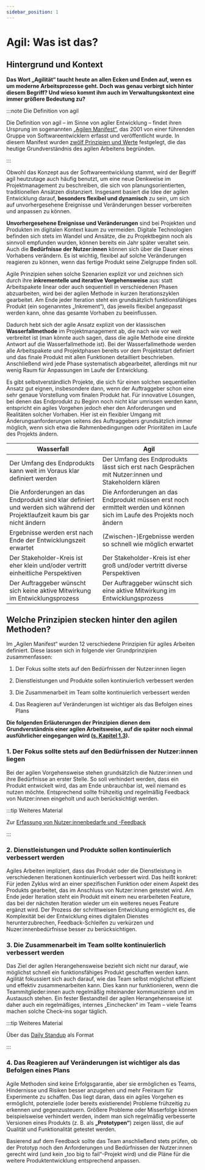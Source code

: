 ```yaml
---
sidebar_position: 1
---
```


# Agil: Was ist das?

## Hintergrund und Kontext

**Das Wort „Agilität“ taucht heute an allen Ecken und Enden auf, wenn es um moderne Arbeitsprozesse geht. Doch was genau verbirgt sich hinter diesem Begriff? Und wieso kommt ihm auch im Verwaltungskontext eine immer größere Bedeutung zu?**

:::note Die Definition von agil

Die Definition von agil – im Sinne von agiler Entwicklung – findet ihren Ursprung im sogenannten [„Agilen Manifest“](https://agilemanifesto.org/iso/de/manifesto.html), das 2001 von einer führenden Gruppe von Softwareentwicklern erfasst und veröffentlicht wurde. In diesem Manifest wurden [zwölf Prinzipien und Werte](https://agilemanifesto.org/iso/de/principles.html) festgelegt, die das heutige Grundverständnis des agilen Arbeitens begründen.

:::

Obwohl das Konzept aus der Softwareentwicklung stammt, wird der Begriff agil heutzutage auch häufig benutzt, um eine neue Denkweise im Projektmanagement zu beschreiben, die sich von planungsorientierten, traditionellen Ansätzen distanziert. Insgesamt basiert die Idee der agilen Entwicklung darauf, **besonders flexibel und dynamisch** zu sein, um sich auf unvorhergesehene Ereignisse und Veränderungen besser vorbereiten und anpassen zu können.

**Unvorhergesehene Ereignisse und Veränderungen** sind bei Projekten und Produkten im digitalen Kontext kaum zu vermeiden. Digitale Technologien befinden sich stets im Wandel und Ansätze, die zu Projektbeginn noch als sinnvoll empfunden wurden, können bereits ein Jahr später veraltet sein. Auch die **Bedürfnisse der Nutzer:innen** können sich über die Dauer eines Vorhabens verändern. Es ist wichtig, flexibel auf solche Veränderungen reagieren zu können, wenn das fertige Produkt seine Zielgruppe finden soll.

Agile Prinzipien sehen solche Szenarien explizit vor und zeichnen sich durch ihre **inkrementelle und iterative Vorgehensweise** aus: statt Arbeitspakete linear oder auch sequentiell in verschiedenen Phasen abzuarbeiten, wird bei der agilen Methode in kurzen Iterationszyklen gearbeitet. Am Ende jeder Iteration steht ein grundsätzlich funktionsfähiges Produkt (ein sogenanntes „Inkrement“), das jeweils flexibel angepasst werden kann, ohne das gesamte Vorhaben zu beeinflussen.

Dadurch hebt sich der agile Ansatz explizit von der klassischen **Wasserfallmethode** im Projektmanagement ab, die nach wie vor weit verbreitet ist (man könnte auch sagen, dass die agile Methode eine direkte Antwort auf die Wasserfallmethode ist). Bei der Wasserfallmethode werden alle Arbeitspakete und Projektphasen bereits vor dem Projektstart definiert und das finale Produkt mit allen Funktionen detailliert beschrieben. Anschließend wird jede Phase systematisch abgearbeitet, allerdings mit nur wenig Raum für Anpassungen im Laufe der Entwicklung.

Es gibt selbstverständlich Projekte, die sich für einen solchen sequentiellen Ansatz gut eignen, insbesondere dann, wenn der Auftraggeber schon eine sehr genaue Vorstellung vom finalen Produkt hat. Für innovative Lösungen, bei denen das Endprodukt zu Beginn noch nicht klar umrissen werden kann, entspricht ein agiles Vorgehen jedoch eher den Anforderungen und Realitäten solcher Vorhaben. Hier ist ein flexibler Umgang mit Änderungsanforderungen seitens des Auftraggebers grundsätzlich immer möglich, wenn sich etwa die Rahmenbedingungen oder Prioritäten im Laufe des Projekts ändern.

| **Wasserfall**   | **Agil**  |
|---|---|
| Der Umfang des Endprodukts kann weit im Voraus klar definiert werden | Der Umfang des Endprodukts lässt sich erst nach Gesprächen mit Nutzer:innen und Stakeholdern klären  |
| Die Anforderungen an das Endprodukt sind klar definiert und werden sich während der Projektlaufzeit kaum bis gar nicht ändern | Die Anforderungen an das Endprodukt müssen erst noch ermittelt werden und können sich im Laufe des Projekts noch ändern |   
| Ergebnisse werden erst nach Ende der Entwicklungszeit erwartet   | (Zwischen-)Ergebnisse werden so schnell wie möglich erwartet |
| Der Stakeholder-Kreis ist eher klein und/oder vertritt einheitliche Perspektiven  | Der Stakeholder-Kreis ist eher groß und/oder vertritt diverse Perspektiven  |
| Der Auftraggeber wünscht sich keine aktive Mitwirkung im Entwicklungsprozess | Der Auftraggeber wünscht sich eine aktive Mitwirkung im Entwicklungsprozess |

## Welche Prinzipien stecken hinter den agilen Methoden?

Im „Agilen Manifest“ wurden 12 verschiedene Prinzipien für agiles Arbeiten definiert. Diese lassen sich in folgende vier Grundprinzipien zusammenfassen:

1. Der Fokus sollte stets auf den Bedürfnissen der Nutzer:innen liegen

2. Dienstleistungen und Produkte sollen kontinuierlich verbessert werden

3. Die Zusammenarbeit im Team sollte kontinuierlich verbessert werden

4. Das Reagieren auf Veränderungen ist wichtiger als das Befolgen eines Plans


**Die folgenden Erläuterungen der Prinzipien dienen dem Grundverständnis einer agilen Arbeitsweise, auf die später noch einmal ausführlicher eingegangen wird ([s. Kapitel 1.3](wie-arbeitet-man-agil)).**

### 1. Der Fokus sollte stets auf den Bedürfnissen der Nutzer:innen liegen

Bei der agilen Vorgehensweise stehen grundsätzlich die Nutzer:innen und ihre Bedürfnisse an erster Stelle. So soll verhindert werden, dass ein Produkt entwickelt wird, das am Ende unbrauchbar ist, weil niemand es nutzen möchte. Entsprechend sollte frühzeitig und regelmäßig Feedback von Nutzer:innen eingeholt und auch berücksichtigt werden.

:::tip Weiteres Material

Zur [Erfassung von Nutzer:innenbedarfe und -Feedback](wie-arbeitet-man-agil#1-nutzerinnenbedarfe-erfassen-und-verstehen)

:::

### 2. Dienstleistungen und Produkte sollen kontinuierlich verbessert werden

Agiles Arbeiten impliziert, dass das Produkt oder die Dienstleistung in verschiedenen Iterationen kontinuierlich verbessert wird. Das heißt konkret: Für jeden Zyklus wird an einer spezifischen Funktion oder einem Aspekt des Produkts gearbeitet, das im Anschluss von Nutzer:innen getestet wird. Am Ende jeder Iteration steht ein Produkt mit einem neu erarbeiteten Feature, das bei der nächsten Iteration wieder um ein weiteres neues Feature ergänzt wird. Der Prozess der schrittweisen Entwicklung ermöglicht es, die Komplexität bei der Entwicklung eines digitalen Dienstes herunterzubrechen, Feedback-Schleifen zu verkürzen und Nuzer:innenbedürfnisse besser zu berücksichtigen.

### 3. Die Zusammenarbeit im Team sollte kontinuierlich verbessert werden

Das Ziel der agilen Herangehensweise bezieht sich nicht nur darauf, wie möglichst schnell ein funktionsfähiges Produkt geschaffen werden kann. Agilität fokussiert sich auch darauf, wie das Team selbst möglichst effizient und effektiv zusammenarbeiten kann. Dies kann nur funktionieren, wenn die Teammitglieder:innen auch regelmäßig miteinander kommunizieren und im Austausch stehen. Ein fester Bestandteil der agilen Herangehensweise ist daher auch ein regelmäßiges, internes „Einchecken“ im Team – viele Teams machen solche Check-ins sogar täglich.

:::tip Weiteres Material

Über das [Daily Standup](wie-arbeitet-man-agil#daily-standup) als Format

:::

### 4. Das Reagieren auf Veränderungen ist wichtiger als das Befolgen eines Plans

Agile Methoden sind keine Erfolgsgarantie, aber sie ermöglichen es Teams, Hindernisse und Risiken besser anzugehen und mehr Freiraum für Experimente zu schaffen. Das liegt daran, dass ein agiles Vorgehen es ermöglicht, potenzielle (oder bereits existierende) Probleme frühzeitig zu erkennen und gegenzusteuern. Größere Probleme oder Misserfolge können beispielsweise verhindert werden, indem man sich regelmäßig verbesserte Versionen eines Produkts (z. B. als **„Prototypen“**) zeigen lässt, die auf Qualität und Funktionalität getestet werden.

Basierend auf dem Feedback sollte das Team anschließend stets prüfen, ob der Prototyp noch den Anforderungen und Bedürfnissen der Nutzer:innen gerecht wird (und kein „too big to fail“-Projekt wird) und die Pläne für die weitere Produktentwicklung entsprechend anpassen.

